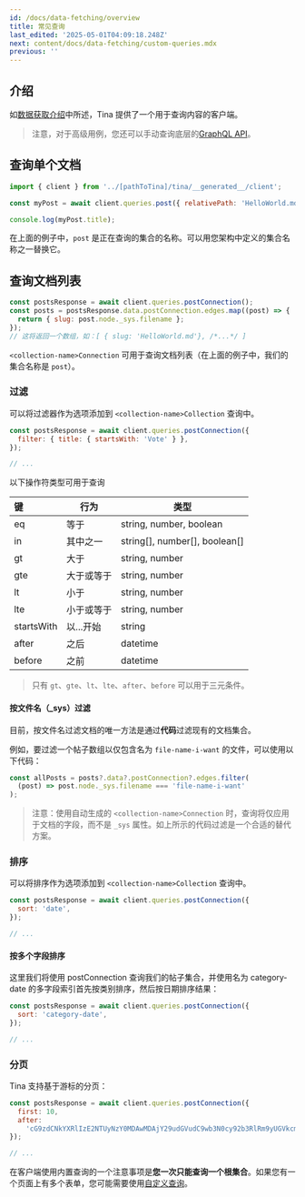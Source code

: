 ```yaml
---
id: /docs/data-fetching/overview
title: 常见查询
last_edited: '2025-05-01T04:09:18.248Z'
next: content/docs/data-fetching/custom-queries.mdx
previous: ''
---
```


## 介绍

如[数据获取介绍](/docs/features/data-fetching/)中所述，Tina 提供了一个用于查询内容的客户端。

> 注意，对于高级用例，您还可以手动查询底层的[GraphQL API](/docs/data-fetching/custom-queries/#writing-inline-queries)。

## 查询单个文档

```js
import { client } from '../[pathToTina]/tina/__generated__/client';

const myPost = await client.queries.post({ relativePath: 'HelloWorld.md' });

console.log(myPost.title);
```

在上面的例子中，`post` 是正在查询的集合的名称。可以用您架构中定义的集合名称之一替换它。

## 查询文档列表

```js
const postsResponse = await client.queries.postConnection();
const posts = postsResponse.data.postConnection.edges.map((post) => {
  return { slug: post.node._sys.filename };
});
// 这将返回一个数组，如：[ { slug: 'HelloWorld.md'}, /*...*/ ]
```

`<collection-name>Connection` 可用于查询文档列表（在上面的例子中，我们的集合名称是 `post`）。

### 过滤

可以将过滤器作为选项添加到 `<collection-name>Collection` 查询中。

```js
const postsResponse = await client.queries.postConnection({
  filter: { title: { startsWith: 'Vote' } },
});

// ...
```

以下操作符类型可用于查询

| 键         | 行为                     | 类型                             |
| :--------- | ------------------------ | -------------------------------- |
| eq         | 等于                     | string, number, boolean          |
| in         | 其中之一                 | string\[], number\[], boolean\[] |
| gt         | 大于                     | string, number                   |
| gte        | 大于或等于               | string, number                   |
| lt         | 小于                     | string, number                   |
| lte        | 小于或等于               | string, number                   |
| startsWith | 以...开始                | string                           |
| after      | 之后                     | datetime                         |
| before     | 之前                     | datetime                         |

> 只有 `gt`、`gte`、`lt`、`lte`、`after`、`before` 可以用于三元条件。

#### 按文件名（\_sys）过滤

目前，按文件名过滤文档的唯一方法是通过**代码**过滤现有的文档集合。

例如，要过滤一个帖子数组以仅包含名为 `file-name-i-want` 的文件，可以使用以下代码：

```js
const allPosts = posts?.data?.postConnection?.edges.filter(
  (post) => post.node._sys.filename === 'file-name-i-want'
);
```

> 注意：使用自动生成的 `<collection-name>Connection` 时，查询将仅应用于文档的字段，而不是 `_sys` 属性。如上所示的代码过滤是一个合适的替代方案。

### 排序

可以将排序作为选项添加到 `<collection-name>Collection` 查询中。

```js
const postsResponse = await client.queries.postConnection({
  sort: 'date',
});

// ...
```

#### 按多个字段排序

这里我们将使用 postConnection 查询我们的帖子集合，并使用名为 category-date 的多字段索引首先按类别排序，然后按日期排序结果：

```js
const postsResponse = await client.queries.postConnection({
  sort: 'category-date',
});

// ...
```

### 分页

Tina 支持基于游标的分页：

```js
const postsResponse = await client.queries.postConnection({
  first: 10,
  after:
    'cG9zdCNkYXRlIzE2NTUyNzY0MDAwMDAjY29udGVudC9wb3N0cy92b3RlRm9yUGVkcm8uanNvbg==',
});

// ...
```

在客户端使用内置查询的一个注意事项是**您一次只能查询一个根集合**。如果您有一个页面上有多个表单，您可能需要使用[自定义查询](/docs/data-fetching/custom-queries/)。